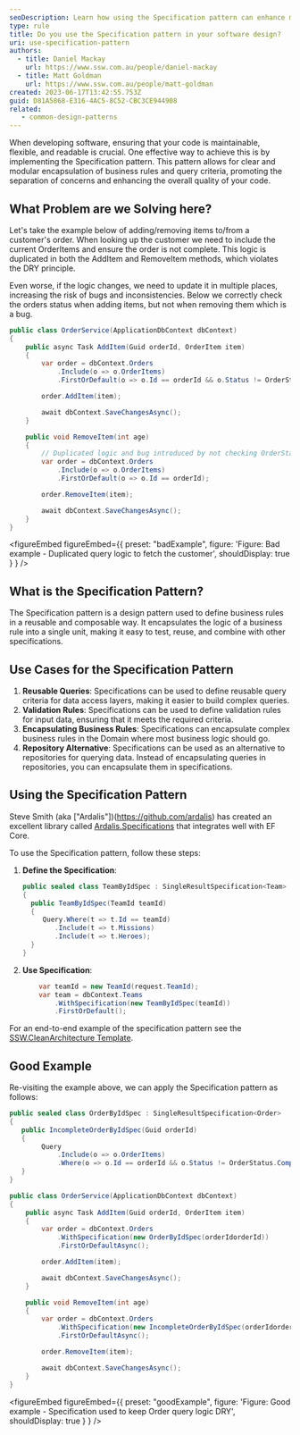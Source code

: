 ```yaml
---
seoDescription: Learn how using the Specification pattern can enhance maintainability, flexibility, and readability in software development.
type: rule
title: Do you use the Specification pattern in your software design?
uri: use-specification-pattern
authors:
  - title: Daniel Mackay
    url: https://www.ssw.com.au/people/daniel-mackay
  - title: Matt Goldman
    url: https://www.ssw.com.au/people/matt-goldman
created: 2023-06-17T13:42:55.753Z
guid: D81A5868-E316-4AC5-8C52-CBC3CE944908
related:
   - common-design-patterns
---
```


When developing software, ensuring that your code is maintainable, flexible, and readable is crucial. One effective way to achieve this is by implementing the Specification pattern. This pattern allows for clear and modular encapsulation of business rules and query criteria, promoting the separation of concerns and enhancing the overall quality of your code.
## What Problem are we Solving here?

Let's take the example below of adding/removing items to/from a customer's order.  When looking up the customer we need to include the current OrderItems and ensure the order is not complete.  This logic is duplicated in both the AddItem and RemoveItem methods, which violates the DRY principle.

Even worse, if the logic changes, we need to update it in multiple places, increasing the risk of bugs and inconsistencies.  Below we correctly check the orders status when adding items, but not when removing them which is a bug.

```csharp
public class OrderService(ApplicationDbContext dbContext)
{
    public async Task AddItem(Guid orderId, OrderItem item)
    {
        var order = dbContext.Orders
            .Include(o => o.OrderItems)
            .FirstOrDefault(o => o.Id == orderId && o.Status != OrderStatus.Complete);

        order.AddItem(item);

        await dbContext.SaveChangesAsync();
    }

    public void RemoveItem(int age)
    {
        // Duplicated logic and bug introduced by not checking OrderStatus
        var order = dbContext.Orders
            .Include(o => o.OrderItems)
            .FirstOrDefault(o => o.Id == orderId);

        order.RemoveItem(item);

        await dbContext.SaveChangesAsync();
    }
}
```

<figureEmbed figureEmbed={{
  preset: "badExample",
  figure: 'Figure: Bad example - Duplicated query logic to fetch the customer',
  shouldDisplay: true
} } />


## What is the Specification Pattern?

The Specification pattern is a design pattern used to define business rules in a reusable and composable way. It encapsulates the logic of a business rule into a single unit, making it easy to test, reuse, and combine with other specifications.

## Use Cases for the Specification Pattern

1. **Reusable Queries**: Specifications can be used to define reusable query criteria for data access layers, making it easier to build complex queries.
2. **Validation Rules**: Specifications can be used to define validation rules for input data, ensuring that it meets the required criteria.
3. **Encapsulating Business Rules**: Specifications can encapsulate complex business rules in the Domain where most business logic should go.
4. **Repository Alternative**: Specifications can be used as an alternative to repositories for querying data.  Instead of encapsulating queries in repositories, you can encapsulate them in specifications.

## Using the Specification Pattern

Steve Smith (aka ["Ardalis"])(<https://github.com/ardalis>) has created an excellent library called [Ardalis.Specifications](https://github.com/ardalis/Specification) that integrates well with EF Core.

To use the Specification pattern, follow these steps:

1. **Define the Specification**:

    ```csharp
   public sealed class TeamByIdSpec : SingleResultSpecification<Team>
   {
      public TeamByIdSpec(TeamId teamId)
      {
         Query.Where(t => t.Id == teamId)
            .Include(t => t.Missions)
            .Include(t => t.Heroes);
      }
   }
    ```

2. **Use Specification**:

    ```csharp
        var teamId = new TeamId(request.TeamId);
        var team = dbContext.Teams
            .WithSpecification(new TeamByIdSpec(teamId))
            .FirstOrDefault();
    ```

For an end-to-end example of the specification pattern see the [SSW.CleanArchitecture Template](https://github.com/SSWConsulting/SSW.CleanArchitecture).

## Good Example

Re-visiting the example above, we can apply the Specification pattern as follows:

```csharp
public sealed class OrderByIdSpec : SingleResultSpecification<Order>
{
   public IncompleteOrderByIdSpec(Guid orderId)
   {
        Query
            .Include(o => o.OrderItems)
            .Where(o => o.Id == orderId && o.Status != OrderStatus.Complete);
   }
}

public class OrderService(ApplicationDbContext dbContext)
{
    public async Task AddItem(Guid orderId, OrderItem item)
    {
        var order = dbContext.Orders
            .WithSpecification(new OrderByIdSpec(orderIdorderId))
            .FirstOrDefaultAsync();

        order.AddItem(item);

        await dbContext.SaveChangesAsync();
    }

    public void RemoveItem(int age)
    {
        var order = dbContext.Orders
            .WithSpecification(new IncompleteOrderByIdSpec(orderIdorderId))
            .FirstOrDefaultAsync();

        order.RemoveItem(item);

        await dbContext.SaveChangesAsync();
    }
}
```

<figureEmbed figureEmbed={{
  preset: "goodExample",
  figure: 'Figure: Good example - Specification used to keep Order query logic DRY',
  shouldDisplay: true
} } />
